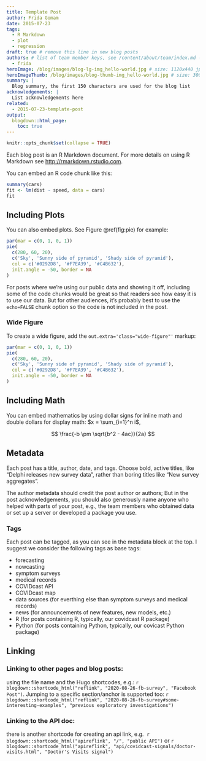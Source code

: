 ```yaml
---
title: Template Post
author: Frida Gomam
date: 2015-07-23
tags:
  - R Markdown
  - plot
  - regression
draft: true # remove this line in new blog posts
authors: # list of team member keys, see /content/about/team/index.md -> team
  - frida
heroImage: /blog/images/blog-lg-img_hello-world.jpg # size: 1120x440 jpg and webp format
heroImageThumb: /blog/images/blog-thumb-img_hello-world.jpg # size: 300x200 jpg and webp format
summary: |
  Blog summary, the first 150 characters are used for the blog list
acknowledgements: |
  List acknowledgements here
related:
  - 2015-07-23-template-post
output:
  blogdown::html_page:
    toc: true
---
```


```r
knitr::opts_chunk$set(collapse = TRUE)
```

Each blog post is an R Markdown document. For more details on using R Markdown
see <http://rmarkdown.rstudio.com>.

You can embed an R code chunk like this:

```r
summary(cars)
fit <- lm(dist ~ speed, data = cars)
fit
```

## Including Plots

You can also embed plots. See Figure \@ref(fig:pie) for example:

```r
par(mar = c(0, 1, 0, 1))
pie(
  c(280, 60, 20),
  c('Sky', 'Sunny side of pyramid', 'Shady side of pyramid'),
  col = c('#0292D8', '#F7EA39', '#C4B632'),
  init.angle = -50, border = NA
)
```

For posts where we're using our public data and showing it off, including some
of the code chunks would be great so that readers see how easy it is to use our
data. But for other audiences, it's probably best to use the `echo=FALSE` chunk
option so the code is not included in the post.

### Wide Figure

To create a wide figure, add the `out.extra='class="wide-figure"'` markup:

```r
par(mar = c(0, 1, 0, 1))
pie(
  c(280, 60, 20),
  c('Sky', 'Sunny side of pyramid', 'Shady side of pyramid'),
  col = c('#0292D8', '#F7EA39', '#C4B632'),
  init.angle = -50, border = NA
)
```

## Including Math

You can embed mathematics by using dollar signs for inline math and double
dollars for display math: $x = \sum_{i=1}^n i$,

$$
\frac{-b \pm \sqrt{b^2 - 4ac}}{2a}
$$

## Metadata

Each post has a title, author, date, and tags. 
Choose bold, active titles, like "Delphi releases new survey data",
rather than boring titles like "New survey aggregates".

The author metadata should credit the post author or authors; But in the post acknowledgements, 
you should also generously
name anyone who helped with parts of your post, e.g., the team members who
obtained data or set up a server or developed a package you use.

### Tags

Each post can be tagged, as you can see in the metadata block at the top. I
suggest we consider the following tags as base tags:

- forecasting
- nowcasting
- symptom surveys
- medical records
- COVIDcast API
- COVIDcast map
- data sources (for everthing else than symptom surveys and medical records)
- news (for announcements of new features, new models, etc.)
- R (for posts containing R, typically, our covidcast R package)
- Python (for posts containing Python, typically, our covicast Python package)

## Linking

### Linking to other pages and blog posts:

using the file name and the Hugo shortcodes, e.g.: `r blogdown::shortcode_html("reflink", "2020-08-26-fb-survey", "Facebook Post")`.
Jumping to a specific section/anchor is supported too: 
`r blogdown::shortcode_html("reflink", "2020-08-26-fb-survey#some-interesting-examples", "previous exploratory investigations")`

### Linking to the API doc:

there is another shortcode for creating an api link, e.g. 
`r blogdown::shortcode_html("apireflink", "/", "public API")` or
`r blogdown::shortcode_html("apireflink", "api/covidcast-signals/doctor-visits.html", "Doctor's Visits signal")` 
